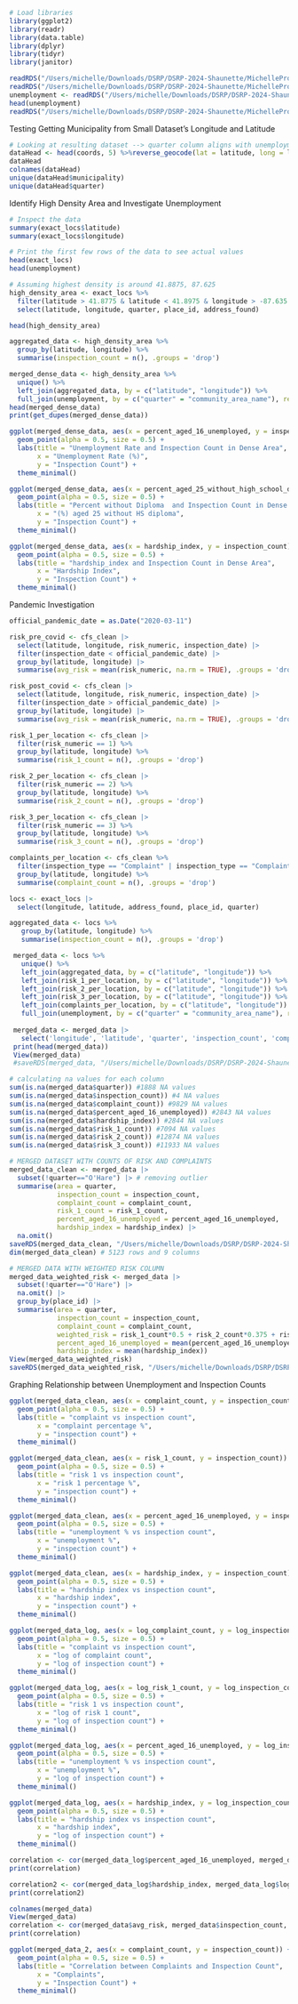 ```r
# Load libraries
library(ggplot2)
library(readr)
library(data.table)
library(dplyr)
library(tidyr)
library(janitor)

readRDS("/Users/michelle/Downloads/DSRP/DSRP-2024-Shaunette/MichelleProject/cfs_clean.rds")
readRDS("/Users/michelle/Downloads/DSRP/DSRP-2024-Shaunette/MichelleProject/exact_locs.rds")
unemployment <- readRDS("/Users/michelle/Downloads/DSRP/DSRP-2024-Shaunette/MichelleProject/unemployment_clean.rds")
head(unemployment)
readRDS("/Users/michelle/Downloads/DSRP/DSRP-2024-Shaunette/MichelleProject/merged_data.rds")
```

Testing Getting Municipality from Small Dataset's Longitude and Latitude

```r
# Looking at resulting dataset --> quarter column aligns with unemployment data
dataHead <- head(coords, 5) %>%reverse_geocode(lat = latitude, long = longitude, method = 'osm',address = address_found, full_results = TRUE)
dataHead
colnames(dataHead)
unique(dataHead$municipality)
unique(dataHead$quarter)
```

Identify High Density Area and Investigate Unemployment

```r
# Inspect the data
summary(exact_locs$latitude)
summary(exact_locs$longitude)

# Print the first few rows of the data to see actual values
head(exact_locs)
head(unemployment)

# Assuming highest density is around 41.8875, 87.625
high_density_area <- exact_locs %>%
  filter(latitude > 41.8775 & latitude < 41.8975 & longitude > -87.635 & longitude < -87.615) %>%
  select(latitude, longitude, quarter, place_id, address_found)

head(high_density_area)

aggregated_data <- high_density_area %>%
  group_by(latitude, longitude) %>%
  summarise(inspection_count = n(), .groups = 'drop')

merged_dense_data <- high_density_area %>%
  unique() %>%
  left_join(aggregated_data, by = c("latitude", "longitude")) %>%
  full_join(unemployment, by = c("quarter" = "community_area_name"), relationship = "many-to-many")
head(merged_dense_data)
print(get_dupes(merged_dense_data))

ggplot(merged_dense_data, aes(x = percent_aged_16_unemployed, y = inspection_count)) +
  geom_point(alpha = 0.5, size = 0.5) +
  labs(title = "Unemployment Rate and Inspection Count in Dense Area",
       x = "Unemployment Rate (%)",
       y = "Inspection Count") +
  theme_minimal()

ggplot(merged_dense_data, aes(x = percent_aged_25_without_high_school_diploma, y = inspection_count)) +
  geom_point(alpha = 0.5, size = 0.5) +
  labs(title = "Percent without Diploma  and Inspection Count in Dense Area",
       x = "(%) aged 25 without HS diploma",
       y = "Inspection Count") +
  theme_minimal()

ggplot(merged_dense_data, aes(x = hardship_index, y = inspection_count)) +
  geom_point(alpha = 0.5, size = 0.5) +
  labs(title = "hardship_index and Inspection Count in Dense Area",
       x = "Hardship Index",
       y = "Inspection Count") +
  theme_minimal()
```

Pandemic Investigation

```r
official_pandemic_date = as.Date("2020-03-11")

risk_pre_covid <- cfs_clean |>
  select(latitude, longitude, risk_numeric, inspection_date) |>
  filter(inspection_date < official_pandemic_date) |>
  group_by(latitude, longitude) |>
  summarise(avg_risk = mean(risk_numeric, na.rm = TRUE), .groups = 'drop')

risk_post_covid <- cfs_clean |>
  select(latitude, longitude, risk_numeric, inspection_date) |>
  filter(inspection_date > official_pandemic_date) |>
  group_by(latitude, longitude) |>
  summarise(avg_risk = mean(risk_numeric, na.rm = TRUE), .groups = 'drop')

```

```r
risk_1_per_location <- cfs_clean |>
  filter(risk_numeric == 1) %>%
  group_by(latitude, longitude) %>%
  summarise(risk_1_count = n(), .groups = 'drop') 

risk_2_per_location <- cfs_clean |>
  filter(risk_numeric == 2) %>%
  group_by(latitude, longitude) %>%
  summarise(risk_2_count = n(), .groups = 'drop')

risk_3_per_location <- cfs_clean |>
  filter(risk_numeric == 3) %>%
  group_by(latitude, longitude) %>%
  summarise(risk_3_count = n(), .groups = 'drop')

complaints_per_location <- cfs_clean %>%
  filter(inspection_type == "Complaint" | inspection_type == "Complaint Re-Inspection") %>%
  group_by(latitude, longitude) %>%
  summarise(complaint_count = n(), .groups = 'drop')

locs <- exact_locs |>
  select(longitude, latitude, address_found, place_id, quarter)

aggregated_data <- locs %>%
   group_by(latitude, longitude) %>%
   summarise(inspection_count = n(), .groups = 'drop')

 merged_data <- locs %>%
   unique() %>%
   left_join(aggregated_data, by = c("latitude", "longitude")) %>%
   left_join(risk_1_per_location, by = c("latitude", "longitude")) %>%
   left_join(risk_2_per_location, by = c("latitude", "longitude")) %>%
   left_join(risk_3_per_location, by = c("latitude", "longitude")) %>%
   left_join(complaints_per_location, by = c("latitude", "longitude")) %>%
   full_join(unemployment, by = c("quarter" = "community_area_name"), relationship = "many-to-many")
 
 merged_data <- merged_data |>
   select('longitude', 'latitude', 'quarter', 'inspection_count', 'complaint_count', 'percent_aged_16_unemployed', 'hardship_index', 'risk_1_count', 'risk_2_count', 'risk_3_count', 'place_id')
 print(head(merged_data))
 View(merged_data)
 #saveRDS(merged_data, "/Users/michelle/Downloads/DSRP/DSRP-2024-Shaunette/MichelleProject/merged_data.rds")
```

```r
# calculating na values for each column
sum(is.na(merged_data$quarter)) #1888 NA values
sum(is.na(merged_data$inspection_count)) #4 NA values
sum(is.na(merged_data$complaint_count)) #9829 NA values
sum(is.na(merged_data$percent_aged_16_unemployed)) #2843 NA values
sum(is.na(merged_data$hardship_index)) #2844 NA values
sum(is.na(merged_data$risk_1_count)) #7094 NA values
sum(is.na(merged_data$risk_2_count)) #12874 NA values
sum(is.na(merged_data$risk_3_count)) #11933 NA values

# MERGED DATASET WITH COUNTS OF RISK AND COMPLAINTS
merged_data_clean <- merged_data |>
  subset(!quarter=="O'Hare") |> # removing outlier
  summarise(area = quarter,
            inspection_count = inspection_count,
            complaint_count = complaint_count,
            risk_1_count = risk_1_count,
            percent_aged_16_unemployed = percent_aged_16_unemployed,
            hardship_index = hardship_index) |>
  na.omit()
saveRDS(merged_data_clean, "/Users/michelle/Downloads/DSRP/DSRP-2024-Shaunette/MichelleProject/merged_data_clean.rds")
dim(merged_data_clean) # 5123 rows and 9 columns

# MERGED DATA WITH WEIGHTED RISK COLUMN 
merged_data_weighted_risk <- merged_data |>
  subset(!quarter=="O'Hare") |>
  na.omit() |>
  group_by(place_id) |>
  summarise(area = quarter,
            inspection_count = inspection_count,
            complaint_count = complaint_count,
            weighted_risk = risk_1_count*0.5 + risk_2_count*0.375 + risk_3_count*0.125,
            percent_aged_16_unemployed = mean(percent_aged_16_unemployed),
            hardship_index = mean(hardship_index))
View(merged_data_weighted_risk)
saveRDS(merged_data_weighted_risk, "/Users/michelle/Downloads/DSRP/DSRP-2024-Shaunette/MichelleProject/merged_data_weighted_risk.rds")

```

Graphing Relationship between Unemployment and Inspection Counts

```r
ggplot(merged_data_clean, aes(x = complaint_count, y = inspection_count)) +
  geom_point(alpha = 0.5, size = 0.5) +
  labs(title = "complaint vs inspection count",
       x = "complaint percentage %",
       y = "inspection count") +
  theme_minimal()

ggplot(merged_data_clean, aes(x = risk_1_count, y = inspection_count)) +
  geom_point(alpha = 0.5, size = 0.5) +
  labs(title = "risk 1 vs inspection count",
       x = "risk 1 percentage %",
       y = "inspection count") +
  theme_minimal()

ggplot(merged_data_clean, aes(x = percent_aged_16_unemployed, y = inspection_count)) +
  geom_point(alpha = 0.5, size = 0.5) +
  labs(title = "unemployment % vs inspection count",
       x = "unemployment %",
       y = "inspection count") +
  theme_minimal()

ggplot(merged_data_clean, aes(x = hardship_index, y = inspection_count)) +
  geom_point(alpha = 0.5, size = 0.5) +
  labs(title = "hardship index vs inspection count",
       x = "hardship index",
       y = "inspection count") +
  theme_minimal()
```

```r
ggplot(merged_data_log, aes(x = log_complaint_count, y = log_inspection_count)) +
  geom_point(alpha = 0.5, size = 0.5) +
  labs(title = "complaint vs inspection count",
       x = "log of complaint count",
       y = "log of inspection count") +
  theme_minimal()

ggplot(merged_data_log, aes(x = log_risk_1_count, y = log_inspection_count)) +
  geom_point(alpha = 0.5, size = 0.5) +
  labs(title = "risk 1 vs inspection count",
       x = "log of risk 1 count",
       y = "log of inspection count") +
  theme_minimal()

ggplot(merged_data_log, aes(x = percent_aged_16_unemployed, y = log_inspection_count)) +
  geom_point(alpha = 0.5, size = 0.5) +
  labs(title = "unemployment % vs inspection count",
       x = "unemployment %",
       y = "log of inspection count") +
  theme_minimal()

ggplot(merged_data_log, aes(x = hardship_index, y = log_inspection_count)) +
  geom_point(alpha = 0.5, size = 0.5) +
  labs(title = "hardship index vs inspection count",
       x = "hardship index",
       y = "log of inspection count") +
  theme_minimal()

correlation <- cor(merged_data_log$percent_aged_16_unemployed, merged_data_log$log_inspection_count, use = "complete.obs")
print(correlation)

correlation2 <- cor(merged_data_log$hardship_index, merged_data_log$log_inspection_count, use = "complete.obs")
print(correlation2)
```

```r
colnames(merged_data)
View(merged_data)
correlation <- cor(merged_data$avg_risk, merged_data$inspection_count, use = "complete.obs")
print(correlation)

ggplot(merged_data_2, aes(x = complaint_count, y = inspection_count)) +
  geom_point(alpha = 0.5, size = 0.5) +
  labs(title = "Correlation between Complaints and Inspection Count",
       x = "Complaints",
       y = "Inspection Count") +
  theme_minimal()
```
